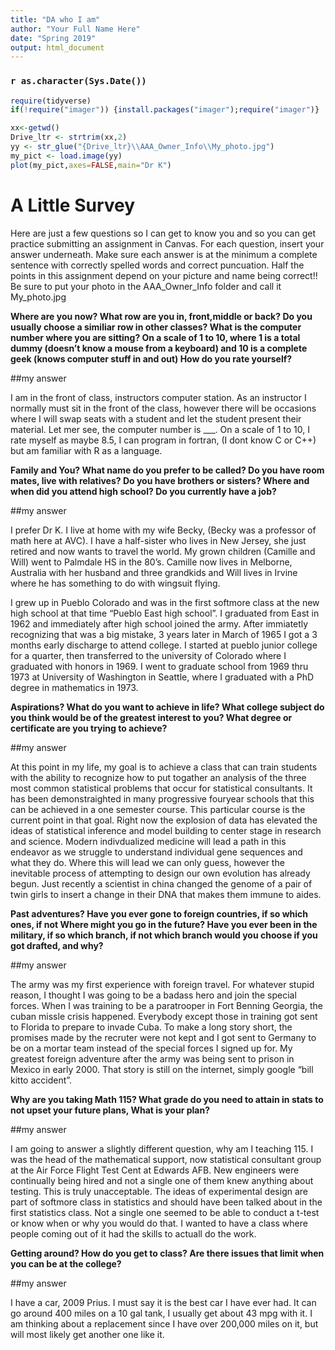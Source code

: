 ```yaml
---
title: "DA who I am"
author: "Your Full Name Here"
date: "Spring 2019"
output: html_document
---
```


### `r as.character(Sys.Date())`

```r
require(tidyverse)
if(!require("imager")) {install.packages("imager");require("imager")}

```

```r
xx<-getwd()
Drive_ltr <- strtrim(xx,2)
yy <- str_glue("{Drive_ltr}\\AAA_Owner_Info\\My_photo.jpg")
my_pict <- load.image(yy)
plot(my_pict,axes=FALSE,main="Dr K")
```

# A Little Survey

Here are just a few questions so I can get to know you and so you can get practice submitting an assignment in Canvas.  For each question, insert your answer underneath. Make sure each answer is at the minimum a complete sentence with correctly spelled words and correct puncuation. Half the points in this assignment depend on your picture and name being correct!!  Be sure to put your photo in the AAA_Owner_Info folder and call it My_photo.jpg  

**Where are you now? What row are you in, front,middle or back?  Do you usually choose a similiar row in other classes? What is the computer number where you are sitting?  On a scale of 1 to 10, where 1 is a total dummy (doesn't know a mouse from a keyboard) and 10 is a complete geek (knows computer stuff in and out) How do you rate yourself?**  
 
##my answer   
  
I am in the front of class, instructors computer station. As an instructor I normally must sit in the front of the class, however there will be occasions where I will swap seats with a student and let the student present their material. Let mer see, the computer number is ___. On a scale of 1 to 10, I rate myself as maybe 8.5, I can program in fortran, (I dont know C or C++) but am familiar with R as a language.   
     


**Family and You? What name do you prefer to be called? Do you have room mates, live with relatives?  Do you have brothers or sisters? Where and when did you attend high school?  Do you currently have a job?**

##my answer   
  
 I prefer Dr K. I live at home with my wife Becky, (Becky was a professor of math here at AVC). I have a half-sister who lives in New Jersey, she just retired and now wants to travel the world. My grown children (Camille and Will) went to Palmdale HS in the 80's. 
 Camille now lives in Melborne, Australia with her husband and three grandkids and Will lives in Irvine where he has something to do with wingsuit flying.
   
I grew up in Pueblo Colorado and was in the first softmore class at the new high school at that time "Pueblo East high school". I graduated from East in 1962 and immediately after high school joined the army. After immiatetly recognizing that was a big mistake, 3 years later in March of 1965 I got a 3 months early discharge to attend college. I started at pueblo junior college for a quarter, then transferred to the university of Colorado where I graduated with honors in 1969. I went to graduate school from 1969 thru 1973 at University of Washington in Seattle, where I graduated with a PhD degree in mathematics in 1973. 
 




**Aspirations?  What do you want to achieve in life?  What college subject do you think would be of the greatest interest to you? What degree or certificate are you trying to achieve?**

##my answer   
  
At this point in my life, my goal is to achieve a class that can train students with the ability to recognize how to put togather an analysis of the three most common statistical problems that occur for statistical consultants. It has been demonstraighted in many progressive fouryear schools that this can be achieved in a one semester course. This particular course is the current point in that goal.  Right now the explosion of data has elevated the ideas of statistical inference and model building to center stage in research and science. Modern indivdualized medicine will lead a path in this endeavor as we struggle to understand individual gene sequences and what they do.  Where this will lead we can only guess, however the inevitable process of attempting to design our own evolution has already begun.  Just recently a scientist in china changed the genome of a pair of twin girls to insert a change in their DNA that makes them immune to aides.
 




**Past adventures? Have you ever gone to foreign countries, if so which ones, if not Where might you go in the future?  Have you ever been in the military, if so which branch, if not which branch would you choose if you got drafted, and why?**

##my answer   
  
The army was my first experience with foreign travel. For whatever stupid reason, I thought I was going to be a badass hero and join the special forces. When I was training to be a paratrooper in Fort Benning Georgia, the cuban missle crisis happened. Everybody except those in training got sent to Florida to prepare to invade Cuba. To make a long story short, the promises made by the recruter were not kept and I got sent to Germany to be on a mortar team instead of the special forces I signed up for. My greatest foreign adventure after the army was being sent to prison in Mexico in early 2000. That story is still on the internet, simply google "bill kitto accident". 
  




**Why are you taking Math 115? What grade do you need to attain in stats to not upset your future plans, What is your plan?**

##my answer   
  
I am going to answer a slightly different question, why am I teaching 115. I was the head of the mathematical support, now statistical consultant group at the Air Force Flight Test Cent at Edwards AFB. New engineers were continually being hired and not a single one of them knew anything about testing.  This is truly unacceptable. The ideas of experimental design are part of softmore class in statistics and should have been talked about in the first statistics class. Not a single one seemed to be able to conduct a t-test or know  when or why you would do that.   I wanted to have a class where people coming out of it had the skills to actuall do the work.
 





**Getting around? How do you get to class? Are there issues that limit when you can be at the college?**

##my answer   
  
I have a car, 2009 Prius. I must say it is the best car I have ever had.  It can go around 400 miles on a 10 gal tank, I usually get about 43 mpg with it.   I am thinking about a replacement since I have over 200,000 miles on it, but will most likely get another one like it. 
  





